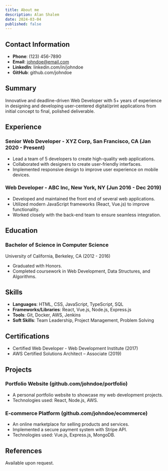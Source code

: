 ```yaml
---
title: About me
description: Alan Shalem
date: 2024-03-04
published: false
---
```


## Contact Information

- **Phone**: (123) 456-7890
- **Email**: johndoe@email.com
- **LinkedIn**: linkedin.com/in/johndoe
- **GitHub**: github.com/johndoe

## Summary

Innovative and deadline-driven Web Developer with 5+ years of experience in designing and developing user-centered digital/print applications from initial concept to final, polished deliverable.

## Experience

### Senior Web Developer - XYZ Corp, San Francisco, CA (Jan 2020 - Present)

- Lead a team of 5 developers to create high-quality web applications.
- Collaborated with designers to create user-friendly interfaces.
- Implemented responsive design to improve user experience on mobile devices.

### Web Developer - ABC Inc, New York, NY (Jun 2016 - Dec 2019)

- Developed and maintained the front end of several web applications.
- Utilized modern JavaScript frameworks (React, Vue.js) to improve functionality.
- Worked closely with the back-end team to ensure seamless integration.

## Education

### Bachelor of Science in Computer Science

University of California, Berkeley, CA (2012 - 2016)

- Graduated with Honors.
- Completed coursework in Web Development, Data Structures, and Algorithms.

## Skills

- **Languages**: HTML, CSS, JavaScript, TypeScript, SQL
- **Frameworks/Libraries**: React, Vue.js, Node.js, Express.js
- **Tools**: Git, Docker, AWS, Jenkins
- **Soft Skills**: Team Leadership, Project Management, Problem Solving

## Certifications

- Certified Web Developer - Web Development Institute (2017)
- AWS Certified Solutions Architect – Associate (2019)

## Projects

### Portfolio Website (github.com/johndoe/portfolio)

- A personal portfolio website to showcase my web development projects.
- Technologies used: React, Node.js, AWS.

### E-commerce Platform (github.com/johndoe/ecommerce)

- An online marketplace for selling products and services.
- Implemented a secure payment system with Stripe API.
- Technologies used: Vue.js, Express.js, MongoDB.

## References

Available upon request.

